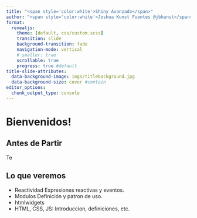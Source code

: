 ```yaml
---
title: "<span style='color:white'>Shiny Avanzado</span>"
author: "<span style='color:white'>Joshua Kunst Fuentes @jbkunst</span>"
format:
  revealjs:
    theme: [default, css/custom.scss]
    transition: slide
    background-transition: fade
    navigation-mode: vertical
    # smaller: true
    scrollable: true
    progress: true #default
title-slide-attributes:
  data-background-image: imgs/titlebackground.jpg
  data-background-size: cover #contain
editor_options: 
  chunk_output_type: console
---
```


# Bienvenidos! { .bckgrnd }

## Antes de Partir

Te

## Lo que veremos


- Reactividad Expresiones reactivas y eventos.
- Modulos Definición y patron de uso.
- htmlwidgets
- HTML, CSS, JS: Introduccion, definiciones, etc.
